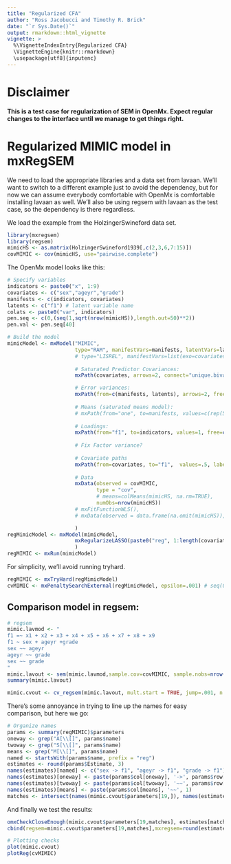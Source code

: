 ```yaml
---
title: "Regularized CFA"
author: "Ross Jacobucci and Timothy R. Brick"
date: "`r Sys.Date()`"
output: rmarkdown::html_vignette
vignette: >
  %\VignetteIndexEntry{Regularized CFA}
  \VignetteEngine{knitr::rmarkdown}
  \usepackage[utf8]{inputenc}
---
```


# Disclaimer
**This is a test case for regularization of SEM in OpenMx.  Expect regular changes to the interface until we manage to get things right.
**

# Regularized MIMIC model in mxRegSEM
We need to load the appropriate libraries and a data set from lavaan. We'll want to switch to a different example just to avoid the dependency, but for now we can assume everybody comfortable with OpenMx is comfortable installing lavaan as well.  We'll also be using regsem with lavaan as the test case, so the dependency is there regardless.

We load the example from the HolzingerSwineford data set. 

```r
library(mxregsem)
library(regsem)
mimicHS <- as.matrix(HolzingerSwineford1939[,c(2,3,6,7:15)])
covMIMIC <- cov(mimicHS, use="pairwise.complete")
```


The OpenMx model looks like this:

```r
# Specify variables
indicators <- paste0("x", 1:9)
covariates <- c("sex","ageyr","grade")
manifests <- c(indicators, covariates)
latents <- c("f1") # latent variable name
colats <- paste0("var", indicators)
pen.seq <- c(0,(seq(1,sqrt(nrow(mimicHS)),length.out=50)**2))
pen.val <- pen.seq[40]

# Build the model
mimicModel <- mxModel("MIMIC", 
                      type="RAM", manifestVars=manifests, latentVars=latents,
                      # type="LISREL", manifestVars=list(exo=covariates, endo=indicators), latentVars=list(exo=colats, endo=latents),
                      
                      # Saturated Predictor Covariances:
                      mxPath(covariates, arrows=2, connect="unique.bivariate", free=TRUE, values=-.2, labels=c("C_sex_ageyr", "C_sex_grade", "C_ageyr_grade")),

                      # Error variances:
                      mxPath(from=c(manifests, latents), arrows=2, free=TRUE, connect="single", values=1, labels=paste0("V_", c(manifests, latents))),
                      
                      # Means (saturated means model):
                      # mxPath(from="one", to=manifests, values=c(rep(5, length(indicators)), rep(1, length(covariates))), free=FALSE),
                      
                      # Loadings:
                      mxPath(from="f1", to=indicators, values=1, free=c(FALSE, rep(TRUE, length(indicators)-1)), labels=paste0("F_to_", indicators)),
                      
                      # Fix Factor variance?
                      
                      # Covariate paths
                      mxPath(from=covariates, to="f1",  values=.5, labels=paste0("reg", 1:length(covariates)), free=TRUE),
                      
                      # Data
                      mxData(observed = covMIMIC,
                             type = "cov",
                             # means=colMeans(mimicHS, na.rm=TRUE),
                             numObs=nrow(mimicHS))
                      # mxFitFunctionWLS(),
                      # mxData(observed = data.frame(na.omit(mimicHS)), type = "raw")

                      )
regMimicModel <- mxModel(mimicModel,
                      mxRegularizeLASSO(paste0("reg", 1:length(covariates)), name="LASSO", lambda = 0, lambda.max=100, lambda.step = 1)
                      )
regMIMIC <- mxRun(mimicModel)

```

For simplicity, we'll avoid running tryhard.

```r
regMIMIC <- mxTryHard(regMimicModel)
cvMIMIC <- mxPenaltySearchExternal(regMimicModel, epsilon=.001) # seq(0,309,by=1)), ebicGamma = 0) # pen.seq), ebicGamma=0, epsilon=1e-3) # 
```


## Comparison model in regsem:

```r
# regsem
mimic.lavmod <- "
f1 =~ x1 + x2 + x3 + x4 + x5 + x6 + x7 + x8 + x9
f1 ~ sex + ageyr +grade
sex ~~ ageyr
ageyr ~~ grade
sex ~~ grade
"
mimic.lavout <- sem(mimic.lavmod,sample.cov=covMIMIC, sample.nobs=nrow(mimicHS))
summary(mimic.lavout)

mimic.cvout <- cv_regsem(mimic.lavout, mult.start = TRUE, jump=.001, n.lambda=70)
```


There's some annoyance in trying to line up the names for easy comparison, but here we go:

```r
# Organize names
params <- summary(regMIMIC)$parameters
oneway <- grep("A[\\[]", params$name)
twoway <- grep("S[\\[]", params$name)
means <- grep("M[\\[]", params$name)
named <- startsWith(params$name, prefix = "reg")
estimates <- round(params$Estimate, 3)
names(estimates)[named] <- c("sex -> f1", "ageyr -> f1", "grade -> f1")
names(estimates)[oneway] <- paste(params$col[oneway], '->', params$row[oneway])
names(estimates)[twoway] <- paste(params$col[twoway], '~~', params$row[twoway])
names(estimates)[means] <- paste(params$col[means], '~~', 1)
matches <- intersect(names(mimic.cvout$parameters[19,]), names(estimates))
```

And finally we test the results:

```r
omxCheckCloseEnough(mimic.cvout$parameters[19,matches], estimates[matches], .02) # First approximation.
cbind(regsem=mimic.cvout$parameters[19,matches],mxregsem=round(estimates[matches], 3), pcterror=round((mimic.cvout$parameters[19,matches]-estimates[matches])/max(mimic.cvout$parameters[19,matches],.01)*100, 1))
```


```r
# Plotting checks
plot(mimic.cvout)
plotReg(cvMIMIC)
```

